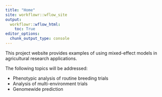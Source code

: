 ---
title: "Home"
site: workflowr::wflow_site
output:
  workflowr::wflow_html:
    toc: True
editor_options:
  chunk_output_type: console
---

This project website provides examples of using mixed-effect models in agricultural research applications.

The following topics will be addressed:

+ Phenotypic analysis of routine breeding trials  
+ Analysis of multi-environment trials  
+ Genomewide prediction  

